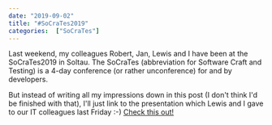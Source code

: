 ---
date: "2019-09-02"
title: "#SoCraTes2019"
categories:  ["SoCraTes"]
---

Last weekend, my colleagues Robert, Jan, Lewis and I have been at the SoCraTes2019 in Soltau.
The SoCraTes (abbreviation for Software Craft and Testing) is a 4-day conference (or rather unconference) for and by developers. 

But instead of writing all my impressions down in this post (I don't think I'd be finished with that), I'll just link to the presentation which Lewis and I gave to our IT colleagues last Friday :-)
[Check this out!](https://docs.google.com/presentation/d/1qqClhPsTacI6QTLplQ4o53inK4iaPZPP8ooz0vPwyi4/edit?usp=sharing)
